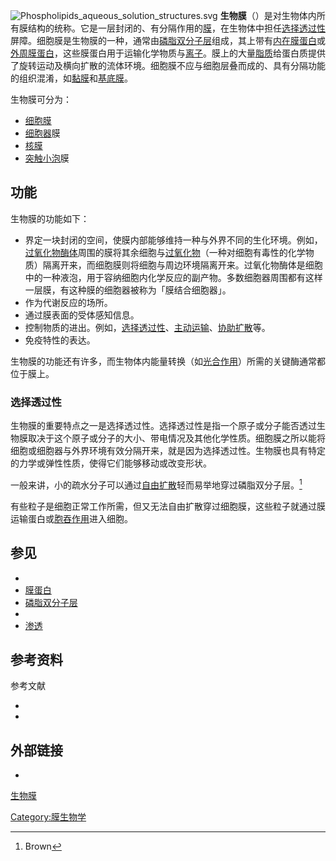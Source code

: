 {{NoteAT|G1=生命科学}}

{{Otheruses|生物薄膜|subject=细胞结构|other=一种由微生物形成的膜}}
{{about|生物中的不同膜结构|包裹细胞的膜结构|细胞膜}}

{{expand|time=2014-12-30T06:21:58+00:00}}
{{Onesource|time=2015-02-08T11:58:01+00:00}}

[[File:Phospholipids_aqueous_solution_structures.svg|thumb]]
'''生物膜'''（{{lang-en|'''Biological membrane'''}}）是对生物体内所有膜结构的统称。它是一层封闭的、有分隔作用的[[膜|膜]]，在生物体中担任[[选择透过性|选择透过性]]屏障。细胞膜是生物膜的一种，通常由[[磷脂双分子层|磷脂双分子层]]组成，其上带有[[内在膜蛋白|内在膜蛋白]]或[[外周膜蛋白|外周膜蛋白]]，这些膜蛋白用于运输化学物质与[[离子|离子]]。膜上的大量[[脂质|脂质]]给蛋白质提供了旋转运动及横向扩散的流体环境。细胞膜不应与细胞层叠而成的、具有分隔功能的组织混淆，如[[黏膜|黏膜]]和[[基底膜|基底膜]]。

生物膜可分为：
* [[细胞膜|细胞膜]]
* [[细胞器|细胞器]]膜
* [[核膜|核膜]]
* [[突触小泡|突触小泡]]膜

==功能==
生物膜的功能如下：

* 界定一块封闭的空间，使膜内部能够维持一种与外界不同的生化环境。例如，[[过氧化物酶体|过氧化物酶体]]周围的膜将其余细胞与[[过氧化物|过氧化物]]（一种对细胞有毒性的化学物质）隔离开来，而细胞膜则将细胞与周边环境隔离开来。过氧化物酶体是细胞中的一种液泡，用于容纳细胞内化学反应的副产物。多数细胞器周围都有这样一层膜，有这种膜的细胞器被称为「膜结合细胞器」。
* 作为代谢反应的场所。
* 通过膜表面的受体感知信息。
* 控制物质的进出。例如，[[选择透过性|选择透过性]]、[[主动运输|主动运输]]、[[协助扩散|协助扩散]]等。
* 免疫特性的表达。

生物膜的功能还有许多，而生物体内能量转换（如[[光合作用|光合作用]]）所需的关键酶通常都位于膜上。

===选择透过性===
生物膜的重要特点之一是选择透过性。选择透过性是指一个原子或分子能否透过生物膜取决于这个原子或分子的大小、带电情况及其他化学性质。细胞膜之所以能将细胞或细胞器与外界环境有效分隔开来，就是因为选择透过性。生物膜也具有特定的力学或弹性性质，使得它们能够移动或改变形状。

一般来讲，小的疏水分子可以通过[[被动运输#简单扩散（自由扩散）|自由扩散]]轻而易举地穿过磷脂双分子层。<ref>Brown</ref>

有些粒子是细胞正常工作所需，但又无法自由扩散穿过细胞膜，这些粒子就通过膜运输蛋白或[[胞吞作用|胞吞作用]]进入细胞。

== 参见 ==
* {{Link-en|膜脂|Membrane lipids}}
* [[膜蛋白|膜蛋白]]
* [[磷脂双分子层|磷脂双分子层]]
* {{Link-en|膜的流动性|Membrane fluidity}}
* [[渗透|渗透]]

==参考资料==
{{reflist}}

;参考文献
{{refbegin}}
*{{cite journal |author=von Heijne G, Rees D |title=Membranes: reading between the lines |journal=Curr. Opin. Struct. Biol. |volume=18 |issue=4 |pages=403–5 |date=August 2008 |pmid=18634876 |doi=10.1016/j.sbi.2008.06.003 |url=http://linkinghub.elsevier.com/retrieve/pii/S0959-440X(08)00091-2 |access-date=2015-02-08 |archive-date=2018-08-26 |archive-url=https://web.archive.org/web/20180826004948/https://linkinghub.elsevier.com/retrieve/pii/S0959-440X(08)00091-2 |dead-url=no }}
*{{cite book|last=Brown|first=Bernard|title=Biological Membranes|date=1996|publisher=The Biochemical Society|location=London, U.K.|isbn=0904498328|page=21|url=http://www.biochemistry.org/Portals/0/Education/Docs/BASC08_full.pdf|access-date=2015-02-08|archive-url=https://web.archive.org/web/20151106061013/http://www.biochemistry.org/Portals/0/Education/Docs/BASC08_full.pdf|archive-date=2015-11-06|dead-url=yes}}
{{refend}}

==外部链接==
* {{MeSH name|Membranes}}

{{Authority control}}
{{DEFAULTSORT:Biological Membrane}}

[[Category:膜生物学|Category:膜生物学]]
[[分类:生物膜|]]